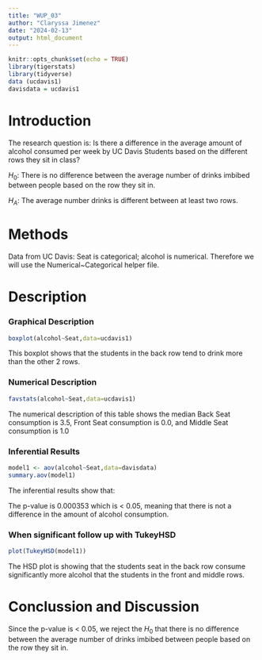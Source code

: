 ```yaml
---
title: "WUP_03"
author: "Claryssa Jimenez"
date: "2024-02-13"
output: html_document
---
```


```r
knitr::opts_chunk$set(echo = TRUE)
library(tigerstats)
library(tidyverse)
data (ucdavis1)
davisdata = ucdavis1
```

# Introduction 

The research question is: Is there a difference in the average amount of alcohol consumed per week by UC Davis Students based on the different rows they sit in class?

$H_0$: There is no difference between the average number of drinks imbibed between people based on the row they sit in.

$H_A$: The average number drinks is different between at least two rows.   

# Methods

Data from UC Davis: Seat is categorical; alcohol is  numerical. 
Therefore we will use the Numerical~Categorical helper file. 

# Description 

### Graphical Description

```r
boxplot(alcohol~Seat,data=ucdavis1)
```

This boxplot shows that the students in the back row tend to drink more than the other 2 rows. 

### Numerical Description

```r
favstats(alcohol~Seat,data=ucdavis1)
```

The numerical description of this table shows the median Back Seat consumption is 3.5, Front Seat consumption is 0.0, and Middle Seat consumption is 1.0


### Inferential Results 

```r
model1 <- aov(alcohol~Seat,data=davisdata)
summary.aov(model1)
```

The inferential results show that: 

The p-value is 0.000353 which is < 0.05, meaning that there is not a difference in the amount of alcohol consumption.  


### When significant follow up with TukeyHSD  

```r
plot(TukeyHSD(model1))
```

The HSD plot is showing that the students seat in the back row consume significantly more alcohol that the students in the front and middle rows. 

# Conclussion and Discussion 

Since the p-value is < 0.05, we reject the $H_0$ that there is no difference between the average number of drinks imbibed between people based on the row they sit in.















